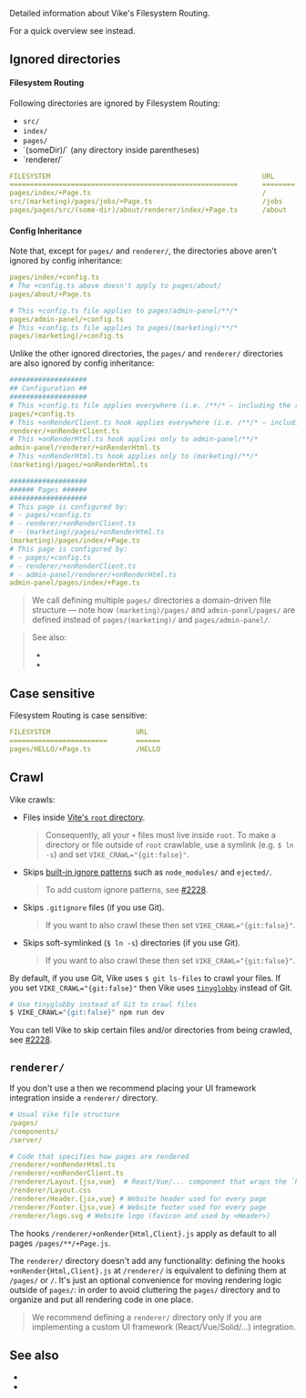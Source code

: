 
Detailed information about Vike's Filesystem Routing.

For a quick overview see <Link href="/routing#filesystem-routing" doNotInferSectionTitle /> instead.

## Ignored directories

#### Filesystem Routing

Following directories are ignored by Filesystem Routing:
 - `src/`
 - `index/`
 - `pages/`
 - <Link href="/routing#groups">`(someDir)/`</Link> (any directory inside parentheses)
 - <Link href="#renderer">`renderer/`</Link>

```yaml
FILESYSTEM                                                    URL
========================================================      ========
pages/index/+Page.ts                                          /
src/(marketing)/pages/jobs/+Page.ts                           /jobs
pages/pages/src/(some-dir)/about/renderer/index/+Page.ts      /about
```

#### Config Inheritance

Note that, except for `pages/` and `renderer/`, the directories above aren't ignored by <Link href="/config#inheritance">config inheritance</Link>:

```yaml
pages/index/+config.ts
# The +config.ts above doesn't apply to pages/about/
pages/about/+Page.ts
```

```yaml
# This +config.ts file applies to pages/admin-panel/**/*
pages/admin-panel/+config.ts
# This +config.ts file applies to pages/(marketing)/**/*
pages/(marketing)/+config.ts
```

Unlike the other ignored directories, the `pages/` and `renderer/` directories are also ignored by config inheritance:

```yaml
###################
## Configuration ##
###################
# This +config.ts file applies everywhere (i.e. /**/* — including the root directory)
pages/+config.ts
# This +onRenderClient.ts hook applies everywhere (i.e. /**/* — including the root directory)
renderer/+onRenderClient.ts
# This +onRenderHtml.ts hook applies only to admin-panel/**/*
admin-panel/renderer/+onRenderHtml.ts
# This +onRenderHtml.ts hook applies only to (marketing)/**/*
(marketing)/pages/+onRenderHtml.ts

###################
###### Pages ######
###################
# This page is configured by:
# - pages/+config.ts
# - renderer/+onRenderClient.ts
# - (marketing)/pages/+onRenderHtml.ts
(marketing)/pages/index/+Page.ts
# This page is configured by:
# - pages/+config.ts
# - renderer/+onRenderClient.ts
# - admin-panel/renderer/+onRenderHtml.ts
admin-panel/pages/index/+Page.ts
```

> We call defining multiple `pages/` directories a <Link href="/file-structure">domain-driven file structure</Link> — note how `(marketing)/pages/` and `admin-panel/pages/` are defined instead of `pages/(marketing)/` and `pages/admin-panel/`.

> See also:
>  - <Link href="/onRenderHtml" />
>  - <Link href="/onRenderClient" />


## Case sensitive

Filesystem Routing is case sensitive:

```yaml
FILESYSTEM                     URL
========================       ======
pages/HELLO/+Page.ts           /HELLO
```


## Crawl

Vike crawls:
- Files inside [Vite's `root` directory](https://vitejs.dev/config/shared-options.html#root).
  > Consequently, all your <Link href="/config#files">`+` files</Link> must live inside `root`.
  > To make a directory or file outside of `root` crawlable, use a symlink (e.g. `$ ln -s`) and set `VIKE_CRAWL="{git:false}"`.
- Skips [built-in ignore patterns](https://github.com/vikejs/vike/blob/main/packages/vike/node/vite/shared/resolveVikeConfigInternal/crawlPlusFiles/ignorePatternsBuiltIn.ts) such as `node_modules/` and `ejected/`.
  > To add custom ignore patterns, see [#2228](https://github.com/vikejs/vike/issues/2228).
- Skips `.gitignore` files (if you use Git).
  > If you want to also crawl these then set `VIKE_CRAWL="{git:false}"`.
- Skips soft-symlinked (`$ ln -s`) directories (if you use Git).
  > If you want to also crawl these then set `VIKE_CRAWL="{git:false}"`.

By default, if you use Git, Vike uses `$ git ls-files` to crawl your files. If you set `VIKE_CRAWL="{git:false}"` then Vike uses [`tinyglobby`](https://github.com/SuperchupuDev/tinyglobby) instead of Git.

```bash
# Use tinyglobby instead of Git to crawl files
$ VIKE_CRAWL="{git:false}" npm run dev
```

You can tell Vike to skip certain files and/or directories from being crawled, see [#2228](https://github.com/vikejs/vike/issues/2228).


## `renderer/`

If you don't use a <UiFrameworkExtension /> then we recommend placing your UI framework integration inside a `renderer/` directory.

```yaml
# Usual Vike file structure
/pages/
/components/
/server/

# Code that specifies how pages are rendered
/renderer/+onRenderHtml.ts
/renderer/+onRenderClient.ts
/renderer/Layout.{jsx,vue}  # React/Vue/... component that wraps the `Page` component
/renderer/Layout.css
/renderer/Header.{jsx,vue} # Website header used for every page
/renderer/Footer.{jsx,vue} # Website footer used for every page
/renderer/logo.svg # Website logo (favicon and used by <Header>)
```

The hooks `/renderer/+onRender{Html,Client}.js` apply as default to all pages `/pages/**/+Page.js`.

The `renderer/` directory doesn't add any functionality: defining the hooks `+onRender{Html,Client}.js` at `/renderer/` is equivalent to defining them at `/pages/` or `/`. It's just an optional convenience for moving rendering logic outside of `pages/`: in order to avoid cluttering the `pages/` directory and to organize and put all rendering code in one place.

> We recommend defining a `renderer/` directory only if you are implementing a custom UI framework (React/Vue/Solid/...) integration.


## See also

 - <Link href="/routing" />
 - <Link href="/filesystemRoutingRoot" />
